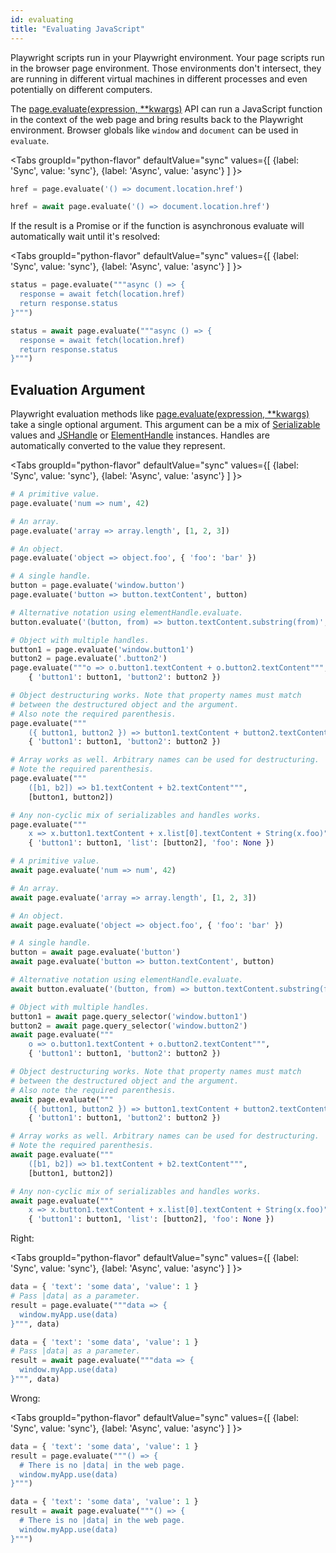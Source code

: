```yaml
---
id: evaluating
title: "Evaluating JavaScript"
---
```


Playwright scripts run in your Playwright environment. Your page scripts run in the browser page environment. Those environments don't intersect, they are running in different virtual machines in different processes and even potentially on different computers.

The [page.evaluate(expression, **kwargs)](/api/class-page.mdx#page-evaluate) API can run a JavaScript function in the context of the web page and bring results back to the Playwright environment. Browser globals like `window` and `document` can be used in `evaluate`.

<Tabs
  groupId="python-flavor"
  defaultValue="sync"
  values={[
    {label: 'Sync', value: 'sync'},
    {label: 'Async', value: 'async'}
  ]
}>
<TabItem value="sync">

```py
href = page.evaluate('() => document.location.href')
```

</TabItem>
<TabItem value="async">

```py
href = await page.evaluate('() => document.location.href')
```

</TabItem>
</Tabs>

If the result is a Promise or if the function is asynchronous evaluate will automatically wait until it's resolved:

<Tabs
  groupId="python-flavor"
  defaultValue="sync"
  values={[
    {label: 'Sync', value: 'sync'},
    {label: 'Async', value: 'async'}
  ]
}>
<TabItem value="sync">

```py
status = page.evaluate("""async () => {
  response = await fetch(location.href)
  return response.status
}""")
```

</TabItem>
<TabItem value="async">

```py
status = await page.evaluate("""async () => {
  response = await fetch(location.href)
  return response.status
}""")
```

</TabItem>
</Tabs>

## Evaluation Argument

Playwright evaluation methods like [page.evaluate(expression, **kwargs)](/api/class-page.mdx#page-evaluate) take a single optional argument. This argument can be a mix of [Serializable] values and [JSHandle] or [ElementHandle] instances. Handles are automatically converted to the value they represent.

<Tabs
  groupId="python-flavor"
  defaultValue="sync"
  values={[
    {label: 'Sync', value: 'sync'},
    {label: 'Async', value: 'async'}
  ]
}>
<TabItem value="sync">

```py
# A primitive value.
page.evaluate('num => num', 42)

# An array.
page.evaluate('array => array.length', [1, 2, 3])

# An object.
page.evaluate('object => object.foo', { 'foo': 'bar' })

# A single handle.
button = page.evaluate('window.button')
page.evaluate('button => button.textContent', button)

# Alternative notation using elementHandle.evaluate.
button.evaluate('(button, from) => button.textContent.substring(from)', 5)

# Object with multiple handles.
button1 = page.evaluate('window.button1')
button2 = page.evaluate('.button2')
page.evaluate("""o => o.button1.textContent + o.button2.textContent""",
    { 'button1': button1, 'button2': button2 })

# Object destructuring works. Note that property names must match
# between the destructured object and the argument.
# Also note the required parenthesis.
page.evaluate("""
    ({ button1, button2 }) => button1.textContent + button2.textContent""",
    { 'button1': button1, 'button2': button2 })

# Array works as well. Arbitrary names can be used for destructuring.
# Note the required parenthesis.
page.evaluate("""
    ([b1, b2]) => b1.textContent + b2.textContent""",
    [button1, button2])

# Any non-cyclic mix of serializables and handles works.
page.evaluate("""
    x => x.button1.textContent + x.list[0].textContent + String(x.foo)""",
    { 'button1': button1, 'list': [button2], 'foo': None })
```

</TabItem>
<TabItem value="async">

```py
# A primitive value.
await page.evaluate('num => num', 42)

# An array.
await page.evaluate('array => array.length', [1, 2, 3])

# An object.
await page.evaluate('object => object.foo', { 'foo': 'bar' })

# A single handle.
button = await page.evaluate('button')
await page.evaluate('button => button.textContent', button)

# Alternative notation using elementHandle.evaluate.
await button.evaluate('(button, from) => button.textContent.substring(from)', 5)

# Object with multiple handles.
button1 = await page.query_selector('window.button1')
button2 = await page.query_selector('window.button2')
await page.evaluate("""
    o => o.button1.textContent + o.button2.textContent""",
    { 'button1': button1, 'button2': button2 })

# Object destructuring works. Note that property names must match
# between the destructured object and the argument.
# Also note the required parenthesis.
await page.evaluate("""
    ({ button1, button2 }) => button1.textContent + button2.textContent""",
    { 'button1': button1, 'button2': button2 })

# Array works as well. Arbitrary names can be used for destructuring.
# Note the required parenthesis.
await page.evaluate("""
    ([b1, b2]) => b1.textContent + b2.textContent""",
    [button1, button2])

# Any non-cyclic mix of serializables and handles works.
await page.evaluate("""
    x => x.button1.textContent + x.list[0].textContent + String(x.foo)""",
    { 'button1': button1, 'list': [button2], 'foo': None })
```

</TabItem>
</Tabs>

Right:

<Tabs
  groupId="python-flavor"
  defaultValue="sync"
  values={[
    {label: 'Sync', value: 'sync'},
    {label: 'Async', value: 'async'}
  ]
}>
<TabItem value="sync">

```py
data = { 'text': 'some data', 'value': 1 }
# Pass |data| as a parameter.
result = page.evaluate("""data => {
  window.myApp.use(data)
}""", data)
```

</TabItem>
<TabItem value="async">

```py
data = { 'text': 'some data', 'value': 1 }
# Pass |data| as a parameter.
result = await page.evaluate("""data => {
  window.myApp.use(data)
}""", data)
```

</TabItem>
</Tabs>

Wrong:

<Tabs
  groupId="python-flavor"
  defaultValue="sync"
  values={[
    {label: 'Sync', value: 'sync'},
    {label: 'Async', value: 'async'}
  ]
}>
<TabItem value="sync">

```py
data = { 'text': 'some data', 'value': 1 }
result = page.evaluate("""() => {
  # There is no |data| in the web page.
  window.myApp.use(data)
}""")
```

</TabItem>
<TabItem value="async">

```py
data = { 'text': 'some data', 'value': 1 }
result = await page.evaluate("""() => {
  # There is no |data| in the web page.
  window.myApp.use(data)
}""")
```

</TabItem>
</Tabs>

[Accessibility]: /api/class-accessibility.mdx "Accessibility"
[APIRequest]: /api/class-apirequest.mdx "APIRequest"
[APIRequestContext]: /api/class-apirequestcontext.mdx "APIRequestContext"
[APIResponse]: /api/class-apiresponse.mdx "APIResponse"
[APIResponseAssertions]: /test-assertions.mdx "APIResponseAssertions"
[Browser]: /api/class-browser.mdx "Browser"
[BrowserContext]: /api/class-browsercontext.mdx "BrowserContext"
[BrowserType]: /api/class-browsertype.mdx "BrowserType"
[CDPSession]: /api/class-cdpsession.mdx "CDPSession"
[ConsoleMessage]: /api/class-consolemessage.mdx "ConsoleMessage"
[Dialog]: /api/class-dialog.mdx "Dialog"
[Download]: /api/class-download.mdx "Download"
[ElementHandle]: /api/class-elementhandle.mdx "ElementHandle"
[Error]: /api/class-error.mdx "Error"
[FileChooser]: /api/class-filechooser.mdx "FileChooser"
[Frame]: /api/class-frame.mdx "Frame"
[FrameLocator]: /api/class-framelocator.mdx "FrameLocator"
[JSHandle]: /api/class-jshandle.mdx "JSHandle"
[Keyboard]: /api/class-keyboard.mdx "Keyboard"
[Locator]: /api/class-locator.mdx "Locator"
[LocatorAssertions]: /test-assertions.mdx "LocatorAssertions"
[Mouse]: /api/class-mouse.mdx "Mouse"
[Page]: /api/class-page.mdx "Page"
[PageAssertions]: /test-assertions.mdx "PageAssertions"
[Playwright]: /api/class-playwright.mdx "Playwright"
[PlaywrightAssertions]: /test-assertions.mdx "PlaywrightAssertions"
[Request]: /api/class-request.mdx "Request"
[Response]: /api/class-response.mdx "Response"
[Route]: /api/class-route.mdx "Route"
[Selectors]: /api/class-selectors.mdx "Selectors"
[TimeoutError]: /api/class-timeouterror.mdx "TimeoutError"
[Touchscreen]: /api/class-touchscreen.mdx "Touchscreen"
[Tracing]: /api/class-tracing.mdx "Tracing"
[Video]: /api/class-video.mdx "Video"
[WebSocket]: /api/class-websocket.mdx "WebSocket"
[Worker]: /api/class-worker.mdx "Worker"
[Element]: https://developer.mozilla.org/en-US/docs/Web/API/element "Element"
[EvaluationArgument]: /evaluating.mdx#evaluation-argument "EvaluationArgument"
[Promise]: https://developer.mozilla.org/en-US/docs/Web/JavaScript/Reference/Global_Objects/Promise "Promise"
[iterator]: https://developer.mozilla.org/en-US/docs/Web/JavaScript/Reference/Iteration_protocols "Iterator"
[origin]: https://developer.mozilla.org/en-US/docs/Glossary/Origin "Origin"
[selector]: https://developer.mozilla.org/en-US/docs/Web/CSS/CSS_Selectors "selector"
[Serializable]: https://developer.mozilla.org/en-US/docs/Web/JavaScript/Reference/Global_Objects/JSON/stringify#Description "Serializable"
[UIEvent.detail]: https://developer.mozilla.org/en-US/docs/Web/API/UIEvent/detail "UIEvent.detail"
[UnixTime]: https://en.wikipedia.org/wiki/Unix_time "Unix Time"
[xpath]: https://developer.mozilla.org/en-US/docs/Web/XPath "xpath"

[Any]: https://docs.python.org/3/library/typing.html#typing.Any "Any"
[bool]: https://docs.python.org/3/library/stdtypes.html "bool"
[bytes]: https://docs.python.org/3/library/stdtypes.html#bytes "bytes"
[Callable]: https://docs.python.org/3/library/typing.html#typing.Callable "Callable"
[EventContextManager]: https://docs.python.org/3/reference/datamodel.html#context-managers "Event context manager"
[EventEmitter]: https://pyee.readthedocs.io/en/latest/#pyee.BaseEventEmitter "EventEmitter"
[Exception]: https://docs.python.org/3/library/exceptions.html#Exception "Exception"
[Dict]: https://docs.python.org/3/library/typing.html#typing.Dict "Dict"
[float]: https://docs.python.org/3/library/stdtypes.html#numeric-types-int-float-complex "float"
[int]: https://docs.python.org/3/library/stdtypes.html#numeric-types-int-float-complex "int"
[List]: https://docs.python.org/3/library/typing.html#typing.List "List"
[NoneType]: https://docs.python.org/3/library/constants.html#None "None"
[Pattern]: https://docs.python.org/3/library/re.html "Pattern"
[URL]: https://en.wikipedia.org/wiki/URL "URL"
[pathlib.Path]: https://realpython.com/python-pathlib/ "pathlib.Path"
[str]: https://docs.python.org/3/library/stdtypes.html#text-sequence-type-str "str"
[Union]: https://docs.python.org/3/library/typing.html#typing.Union "Union"

[all available image tags]: https://mcr.microsoft.com/en-us/product/playwright/python/about "all available image tags"
[Docker Hub]: https://hub.docker.com/_/microsoft-playwright-python "Docker Hub"
[Dockerfile.focal]: https://github.com/microsoft/playwright-python/blob/main/utils/docker/Dockerfile.focal "Dockerfile.focal"
